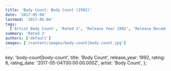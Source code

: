 ```yaml
---
title: 'Body Count: Body Count (1992)'
date: '2017-05-04'
lastmod: '2017-05-04'
tags:
  ['Artist Body Count', 'Rated 3', 'Release Year 1992', 'Release Decade 1990']
summary: 'Rated 3'
authors: ['default']
images: ['/content/images/body-count|body-count.jpg']
---
```


  key: 'body-count|body-count',
  title: 'Body Count',
  release_year: 1992,
  rating: 6,
  rating_date: '2017-05-04T00:00:00.000Z',
  artist: 'Body Count',
};

<MusicRating data={data} />
